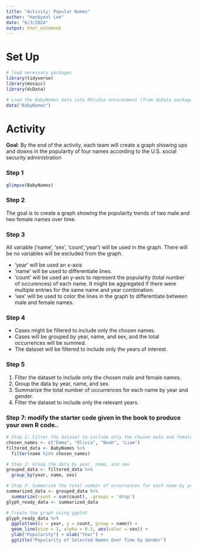 ```yaml
---
title: "Activity: Popular Names"
author: "Hanbyeol Lee"
date: "6/3/2024"
output: html_notebook
---
```




# Set Up

```r
# load necessary packages
library(tidyverse)
library(mosaic)
library(dcData)
```

```r
# Load the BabyNames data into RStudio environment (from dcData package)
data("BabyNames")

```

# Activity

**Goal**: By the end of the activity, each team will create a graph showing ups and downs in the popularity of four names according to the U.S. social security administration  


### Step 1
```r
glimpse(BabyNames)
```
### Step 2

The goal is to create a graph showing the popularity trends of two male and two female names over time.




### Step 3

All variable ('name', 'sex', 'count','year') will be used in the graph. There will be no variables will be excluded from the graph.

* 'year' will be used an x-axis
* 'name' will be used to differentiate lines.
* 'count' will be used an y-axis to represent the popularity (total number of occurences) of each name.  It might be aggregated if there were multiple entries for the same name and year combination.
* 'sex' will be used to color the lines in the graph to differentiate between male and female names.

### Step 4

* Cases might be filtered to include only the chosen names.
* Cases will be grouped by year, name, and sex, and the total occurrences will be summed.
* The dataset will be filtered to include only the years of interest.

### Step 5

1. Filter the dataset to include only the chosen male and female names.
2. Group the data by year, name, and sex.
3. Summarize the total number of occurrences for each name by year and gender.
4. Filter the dataset to include only the relevant years.


### Step 7: modify the starter code given in the book to produce your own R code..
```r
# Step 1: Filter the dataset to include only the chosen male and female names
chosen_names <- c("Emma", "Olivia", "Noah", "Liam")
filtered_data <- BabyNames %>% 
  filter(name %in% chosen_names)

# Step 2: Group the data by year, name, and sex
grouped_data <- filtered_data %>%
  group_by(year, name, sex)

# Step 3: Summarize the total number of occurrences for each name by year and gender.
summarized_data <- grouped_data %>% 
  summarize(count = sum(count), .groups = 'drop')
glyph_ready_data <- summarized_data

# Create the graph using ggplot
glyph_ready_data %>% 
  ggplot(aes(x = year, y = count, group = name)) +
  geom_line(size = 1, alpha = 0.5, aes(color = sex)) +
  ylab("Popularity") + xlab("Year") +
  ggtitle("Popularity of Selected Names Over Time by Gender")
```


